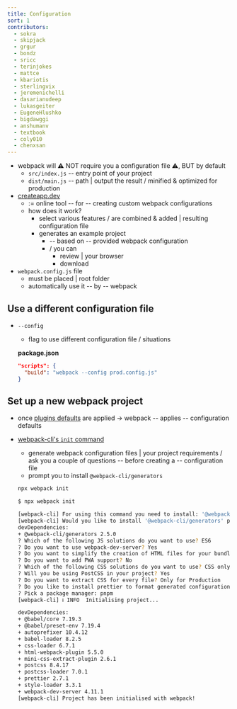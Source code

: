 ```yaml
---
title: Configuration
sort: 1
contributors:
  - sokra
  - skipjack
  - grgur
  - bondz
  - sricc
  - terinjokes
  - mattce
  - kbariotis
  - sterlingvix
  - jeremenichelli
  - dasarianudeep
  - lukasgeiter
  - EugeneHlushko
  - bigdawggi
  - anshumanv
  - textbook
  - coly010
  - chenxsan
---
```


* webpack will ⚠️ NOT require you a configuration file ⚠️, BUT by default
  * `src/index.js`   --  entry point of your project
  * `dist/main.js`   --  path | output the result / minified & optimized for production
* [createapp.dev](https://createapp.dev/webpack)
  * := online tool -- for -- creating custom webpack configurations
  * how does it work?
    * select various features / are combined    &   added | resulting configuration file
    * generates an example project
      * -- based on -- provided webpack configuration
      * / you can
        * review | your browser
        * download
* `webpack.config.js` file
  * must be placed | root folder
  * automatically use it -- by -- webpack

## Use a different configuration file

* `--config`
  * flag to use different configuration file / situations

  **package.json**

  ```json
  "scripts": {
    "build": "webpack --config prod.config.js"
  }
  ```

## Set up a new webpack project

* once [plugins defaults](/contribute/writing-a-plugin/#configuration-defaults) are applied -> webpack -- applies -- configuration defaults
* [webpack-cli's `init` command](/api/cli/#init)
  * generate webpack configuration files | your project requirements / ask you a couple of questions -- before creating a -- configuration file
  * prompt you to install `@webpack-cli/generators`

  ```bash
  npx webpack init
  ```

  ```bash
  $ npx webpack init

  [webpack-cli] For using this command you need to install: '@webpack-cli/generators' package.
  [webpack-cli] Would you like to install '@webpack-cli/generators' package? (That will run 'npm install -D @webpack-cli/generators') (Y/n)
  devDependencies:
  + @webpack-cli/generators 2.5.0
  ? Which of the following JS solutions do you want to use? ES6
  ? Do you want to use webpack-dev-server? Yes
  ? Do you want to simplify the creation of HTML files for your bundle? Yes
  ? Do you want to add PWA support? No
  ? Which of the following CSS solutions do you want to use? CSS only
  ? Will you be using PostCSS in your project? Yes
  ? Do you want to extract CSS for every file? Only for Production
  ? Do you like to install prettier to format generated configuration? Yes
  ? Pick a package manager: pnpm
  [webpack-cli] ℹ INFO  Initialising project...

  devDependencies:
  + @babel/core 7.19.3
  + @babel/preset-env 7.19.4
  + autoprefixer 10.4.12
  + babel-loader 8.2.5
  + css-loader 6.7.1
  + html-webpack-plugin 5.5.0
  + mini-css-extract-plugin 2.6.1
  + postcss 8.4.17
  + postcss-loader 7.0.1
  + prettier 2.7.1
  + style-loader 3.3.1
  + webpack-dev-server 4.11.1
  [webpack-cli] Project has been initialised with webpack!
  ```
